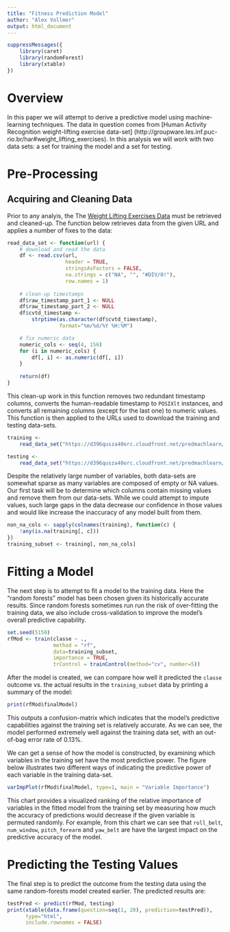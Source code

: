 ```yaml
---
title: "Fitness Prediction Model"
author: "Alex Vollmer"
output: html_document
---
```


```r
suppressMessages({
    library(caret)
    library(randomForest)
    library(xtable)
})
```

# Overview
In this paper we will attempt to derive a predictive model using
machine-learning techniques. The data in question comes from 
[Human Activity Recognition weight-lifting exercise data-set]
(http://groupware.les.inf.puc-rio.br/har#weight_lifting_exercises). In this analysis
we will work with two data sets: a set for training the model and a set
for testing.

# Pre-Processing

## Acquiring and Cleaning Data

Prior to any analyis, the  The [Weight Lifting Exercises Data](http://groupware.les.inf.puc-rio.br/har#weight_lifting_exercises)
must be retrieved and cleaned-up. The function below retrieves data from
the given URL and applies a number of fixes to the data:

```r
read_data_set <- function(url) {
    # download and read the data
    df <- read.csv(url, 
                   header = TRUE, 
                   stringsAsFactors = FALSE, 
                   na.strings = c("NA", "", "#DIV/0!"),
                   row.names = 1)
    
    # clean-up timestamps
    df$raw_timestamp_part_1 <- NULL
    df$raw_timestamp_part_2 <- NULL
    df$cvtd_timestamp <-
        strptime(as.character(df$cvtd_timestamp), 
                 format="%m/%d/%Y %H:%M")

    # fix numeric data
    numeric_cols <- seq(4, 156)
    for (i in numeric_cols) { 
        df[, i] <- as.numeric(df[, i])
    }
    
    return(df)
}
```

This clean-up work in this function removes two redundant timestamp columns,
converts the human-readable timestamp to `POSIXlt` instances, and converts all
remaining columns (except for the last one) to numeric values. This function is
then applied to the URLs used to download the training and testing data-sets.

```r
training <- 
    read_data_set("https://d396qusza40orc.cloudfront.net/predmachlearn/pml-training.csv")

testing <-
    read_data_set("https://d396qusza40orc.cloudfront.net/predmachlearn/pml-testing.csv")
```

Despite the relatively large number of variables, both data-sets are somewhat 
sparse as many variables are composed of empty or NA values. Our first task will
be to determine which columns contain missing values and remove them from our
data-sets.  While we could attempt to impute values, such large gaps in the data
decrease our confidence in those values and would like increase the inaccuracy
of any model built from them.

```r
non_na_cols <- sapply(colnames(training), function(c) {
    !any(is.na(training[, c]))
})
training_subset <- training[, non_na_cols]
```

# Fitting a Model

The next step is to attempt to fit a model to the training data. Here the 
"random forests" model has been chosen given its historically accurate results. 
Since random forests sometimes run run the risk of over-fitting the training 
data, we also include cross-validation to improve the model's overall predictive
capability.

```r
set.seed(5150)
rfMod <- train(classe ~ ., 
               method = "rf", 
               data=training_subset, 
               importance = TRUE, 
               trControl = trainControl(method="cv", number=5))

```

After the model is created, we can compare how well it predicted the `classe`
outcome vs. the actual results in the `training_subset` data by printing a
summary of the model:

```r
print(rfMod$finalModel)
```

This outputs a confusion-matrix which indicates that the model's predictive
capabilities against the training set is relatively accurate.
As we can see, the model performed extremely well against the training
data set, with an out-of-bag error rate of 0.13%.

We can get a sense of how the model is constructed, by examining which
variables in the training set have the most predictive power. The figure
below illustrates two different ways of indicating the predictive power
of each variable in the training data-set.

```r
varImpPlot(rfMod$finalModel, type=1, main = "Variable Importance")
```

This chart provides a visualized ranking of the relative importance of variables
in the fitted model from the training set by measuring how much the accuracy of
predictions would decrease if the given variable is permuted randomly. For example,
from this chart we can see that `roll_belt`, `num_window`, `pitch_forearm` and
`yaw_belt` are have the largest impact on the predictive accuracy of the model.

# Predicting the Testing Values

The final step is to predict the outcome from the testing data using the same
random-forests model created earlier. The predicted results are:

```r
testPred <- predict(rfMod, testing)
print(xtable(data.frame(question=seq(1, 20), prediction=testPred)), 
      type="html",
      include.rownames = FALSE)
```

<style>
  th, td {
    padding: 4px;
  }
</style>

